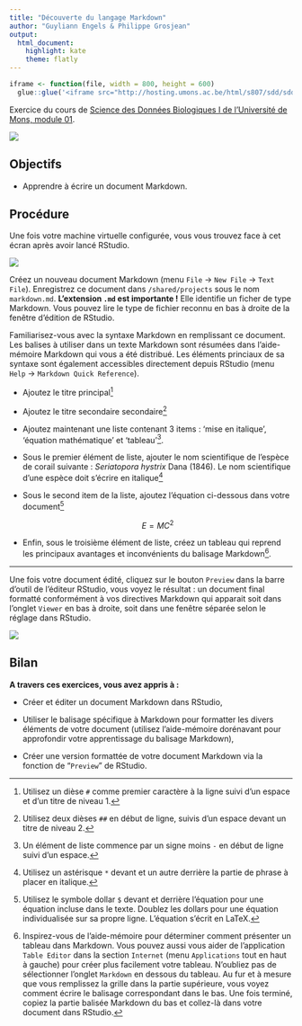 ```yaml
---
title: "Découverte du langage Markdown"
author: "Guyliann Engels & Philippe Grosjean"
output: 
  html_document: 
    highlight: kate
    theme: flatly
---
```


```r
iframe <- function(file, width = 800, height = 600)
  glue::glue('<iframe src="http://hosting.umons.ac.be/html/s807/sdd/sdd1_01/{file}" width="{width}" height="{height}" style="border:none;"></iframe>')
```

Exercice du cours de [Science des Données Biologiques I de l'Université de Mons, module 01](http://biodatascience-course.sciviews.org/sdd-umons/decouverte-des-outils.html#markdown).

![](../../template/biodatascience.png)

## Objectifs

- Apprendre à écrire un document Markdown.


## Procédure

Une fois votre machine virtuelle configurée, vous vous trouvez face à cet écran après avoir lancé RStudio.

![](../images/rstudio.png)

Créez un nouveau document Markdown (menu `File` -> `New File` -> `Text File`). Enregistrez ce document dans `/shared/projects` sous le nom `markdown.md`. **L'extension `.md` est importante !** Elle identifie un ficher de type Markdown. Vous pouvez lire le type de fichier reconnu en bas à droite de la fenêtre d'édition de RStudio.

Familiarisez-vous avec la syntaxe Markdown en remplissant ce document. Les balises à utiliser dans un texte Markdown sont résumées dans l'aide-mémoire Markdown qui vous a été distribué. Les éléments princiaux de sa syntaxe sont également accessibles directement depuis RStudio (menu `Help` -> `Markdown Quick Reference`).

- Ajoutez le titre principal^[Utilisez un dièse `#` comme premier caractère à la ligne suivi d'un espace et d'un titre de niveau 1.] 
- Ajoutez le titre secondaire secondaire^[Utilisez deux dièses `##` en début de ligne, suivis d'un espace devant un titre de niveau 2.]
- Ajoutez maintenant une liste contenant 3 items : 'mise en italique', 'équation mathématique' et 'tableau'^[Un élément de liste commence par un signe moins `-` en début de ligne suivi d'un espace.].
- Sous le premier élément de liste, ajouter le nom scientifique de l'espèce de corail suivante : *Seriatopora hystrix* Dana (1846). Le nom scientifique d'une espèce doit s'écrire en italique^[Utilisez un astérisque `*` devant et un autre derrière la partie de phrase à placer en italique.]
- Sous le second item de la liste, ajoutez l'équation ci-dessous dans votre document^[Utilisez le symbole dollar `$` devant et derrière l'équation pour une équation incluse dans le texte. Doublez les dollars pour une équation individualisée sur sa propre ligne. L'équation s'écrit en LaTeX.]

    $$E = MC^2$$

- Enfin, sous le troisième élément de liste, créez un tableau qui reprend les principaux avantages et inconvénients du balisage Markdown^[Inspirez-vous de l'aide-mémoire pour déterminer comment présenter un tableau dans Markdown. Vous pouvez aussi vous aider de l'application `Table Editor` dans la section `Internet` (menu `Applications` tout en haut à gauche) pour créer plus facilement votre tableau. N'oubliez pas de sélectionner l'onglet `Markdown` en dessous du tableau. Au fur et à mesure que vous remplissez la grille dans la partie supérieure, vous voyez comment écrire le balisage correspondant dans le bas. Une fois terminé, copiez la partie balisée Markdown du bas et collez-là dans votre document dans RStudio.].

---

Une fois votre document édité, cliquez sur le bouton `Preview` dans la barre d'outil de l'éditeur RStudio, vous voyez le résultat : un document final formatté conformément à vos directives Markdown qui apparait soit dans l'onglet `Viewer` en bas à droite, soit dans une fenêtre séparée selon le réglage dans RStudio.

![](../images/markdown.png)


## Bilan

**A travers ces exercices, vous avez appris à :**

- Créer et éditer un document Markdown dans RStudio,

- Utiliser le balisage spécifique à Markdown pour formatter les divers éléments de votre document (utilisez l'aide-mémoire dorénavant pour approfondir votre apprentissage du balisage Markdown),

- Créer une version formattée de votre document Markdown via la fonction de "`Preview`" de RStudio.
